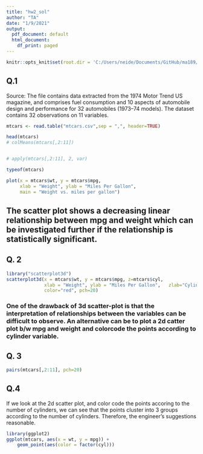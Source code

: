 ```yaml
---
title: "hw2_sol"
author: "TA"
date: "1/9/2021"
output:
  pdf_document: default
  html_document:
    df_print: paged
---
```


```r
knitr::opts_knit$set(root.dir = 'C:/Users/neide/Documents/GitHub/ma189/Data')
```

## Q.1

Source: The file contains data extracted from the 1974 Motor Trend
US magazine, and comprises fuel consumption and 10 aspects of automobile design and performance for 32
automobiles (1973–74 models). The dataset contains 32 observations on 11 variables.

```r
mtcars <- read.table("mtcars.csv",sep = ",", header=TRUE)

head(mtcars)
# colMeans(mtcars[,2:11])


# apply(mtcars[,2:11], 2, var)

typeof(mtcars)

plot(x = mtcars$wt, y = mtcars$mpg,
     xlab = "Weight", ylab = "Miles Per Gallon",	 
     main = "Weight vs. miles per gallon")
```
## The scatter plot shows a decreasing linear relationship between mpg and weight which can be investigated further if the relationship is statistically significant.

## Q. 2
```r

library("scatterplot3d")
scatterplot3d(x = mtcars$wt, y = mtcars$mpg, z=mtcars$cyl,
              xlab = "Weight", ylab = "Miles Per Gallon",	zlab="Cylinders", 
              color="red", pch=20)
```
### One of the drawback of 3d scatter-plot is that the interpretation of relationships between the variables can be difficult to observe. An alternative can be to plot a 2d catter plot b/w mpg and weight and colorcode the points according to cylinder variable.


## Q. 3

```r

pairs(mtcars[,2:11], pch=20)

```
## Q.4

If we look at the 2d scatter plot, and color code the points accoring to the number of cylinders, we can see that the points cluster into 3 groups according to the number of cylinders. Therefore, the engineer's suggestions reasonable.
```r
library(ggplot2)
ggplot(mtcars, aes(x = wt, y = mpg)) +
    geom_point(aes(color = factor(cyl)))
```




